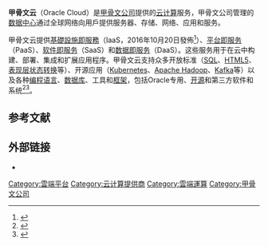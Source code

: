 {{noteTA|G1=IT}}
'''甲骨文云'''（Oracle Cloud）是[[甲骨文公司|甲骨文公司]]提供的[[云计算|云计算]]服务，甲骨文公司管理的[[数据中心|数据中心]]通过全球网络向用戶提供服务器、存储、网络、应用和服务。

甲骨文云提供[[基礎設施即服務|基礎設施即服務]]（IaaS，2016年10月20日發佈<ref>{{Cite news|url=https://rcpmag.com/articles/2016/10/24/oracle-launches-bare-metal-cloud.aspx|title=Oracle Launches 'Bare Metal Cloud' in Major IaaS Play|author=Waters|first=John|work=Redmond Channel Partner|accessdate=2020-08-14|language=en|archive-date=2021-04-16|archive-url=https://web.archive.org/web/20210416114544/https://rcpmag.com/articles/2016/10/24/oracle-launches-bare-metal-cloud.aspx|dead-url=no}}</ref>）、[[平台即服务|平台即服务]]（PaaS）、[[软件即服务|软件即服务]]（SaaS）和[[数据即服务|数据即服务]]（DaaS）。这些服务用于在云中构建、部署、集成和扩展应用程序。甲骨文云支持众多开放标准（[[SQL|SQL]]、[[HTML5|HTML5]]、[[表现层状态转换|表现层状态转换]]等）、开源应用（[[Kubernetes|Kubernetes]]、[[Apache_Hadoop|Apache Hadoop]]、[[Kafka|Kafka]]等）以及各种[[编程语言|编程语言]]、[[数据库|数据库]]、工具和[[軟體框架|框架]]，包括Oracle专用、[[开源|开源]]和第三方软件和系统<ref name=":1">{{Cite book|url=https://books.google.com/books?id=1918CwAAQBAJ&pg=PA59&dq=oracle+cloud+paas&hl=en&sa=X&ved=0ahUKEwiZoMbQgMPXAhUBjpQKHfrrBcAQ6AEIXzAJ#v=onepage&q=oracle%20cloud%20paas&f=false|title=Trustworthy Cloud Computing|last=Safonov|first=Vladimir O.|date=2016-01-29|publisher=John Wiley & Sons|isbn=9781119113515|language=en|access-date=2020-09-28|archive-date=2020-03-02|archive-url=https://web.archive.org/web/20200302010357/https://books.google.com/books?id=1918CwAAQBAJ&pg=PA59&dq=oracle+cloud+paas&hl=en&sa=X&ved=0ahUKEwiZoMbQgMPXAhUBjpQKHfrrBcAQ6AEIXzAJ#v=onepage&q=oracle%20cloud%20paas&f=false|dead-url=no}}</ref><ref name=":2">{{Cite book|url=https://books.google.com/books?id=83UpDwAAQBAJ&printsec=frontcover&dq=oracle+cloud&hl=en&sa=X&ved=0ahUKEwjvy4qVgMPXAhWJkZQKHVnlBE0Q6AEINjAC#v=onepage&q=oracle%20cloud&f=false|title=Oracle IaaS: Quick Reference Guide to Cloud Solutions|last=Saygili|first=Okcan Yasin|date=2017-06-23|publisher=Apress|isbn=9781484228326|language=en|access-date=2020-09-28|archive-date=2020-03-01|archive-url=https://web.archive.org/web/20200301091747/https://books.google.com/books?id=83UpDwAAQBAJ&printsec=frontcover&dq=oracle+cloud&hl=en&sa=X&ved=0ahUKEwjvy4qVgMPXAhWJkZQKHVnlBE0Q6AEINjAC#v=onepage&q=oracle%20cloud&f=false|dead-url=no}}</ref>。

== 参考文献 ==
{{Reflist}}

== 外部链接 ==
* {{Official website|https://cloud.oracle.com/}}

{{雲端運算}}

[[Category:雲端平台|Category:雲端平台]]
[[Category:云计算提供商|Category:云计算提供商]]
[[Category:雲端運算|Category:雲端運算]]
[[Category:甲骨文公司|Category:甲骨文公司]]